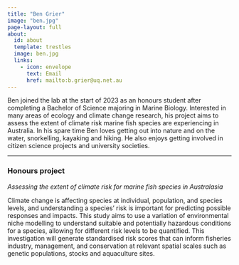 ```yaml
---
title: "Ben Grier"
image: "ben.jpg"
page-layout: full
about:
  id: about
  template: trestles
  image: ben.jpg
  links:
    - icon: envelope
      text: Email
      href: mailto:b.grier@uq.net.au
---
```


Ben joined the lab at the start of 2023 as an honours student after completing a Bachelor of Science majoring in Marine Biology. Interested in many areas of ecology and climate change research, his project aims to assess the extent of climate risk marine fish species are experiencing in Australia. In his spare time Ben loves getting out into nature and on the water, snorkelling, kayaking and hiking. He also enjoys getting involved in citizen science projects and university societies.

---

### Honours project

*Assessing the extent of climate risk for marine fish species in Australasia*

Climate change is affecting species at individual, population, and species levels, and understanding a species’ risk is important for predicting possible responses and impacts. This study aims to use a variation of environmental niche modelling to understand suitable and potentially hazardous conditions for a species, allowing for different risk levels to be quantified. This investigation will generate standardised risk scores that can inform fisheries industry, management, and conservation at relevant spatial scales such as genetic populations, stocks and aquaculture sites.